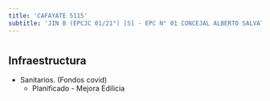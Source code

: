 ```yaml
---
title: 'CAFAYATE 5115'
subtitle: 'JIN B (EPCJC 01/21°) [S] - EPC N° 01 CONCEJAL ALBERTO SALVATORI - CENS N° 67 - PI LOS GRILLITOS'
---
```


#
## Infraestructura

* Sanitarios. (Fondos covid) 
    + Planificado - Mejora Edilicia 



